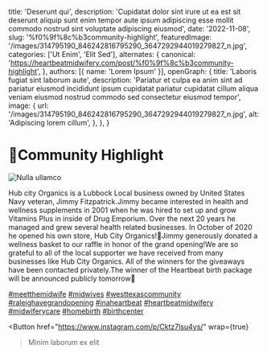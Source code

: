   title: 'Deserunt qui',
  description: 'Cupidatat dolor sint irure ut ea est sit deserunt aliquip sunt enim tempor aute ipsum adipiscing esse mollit commodo nostrud sint voluptate adipiscing eiusmod',
  date: '2022-11-08',
  slug: '%f0%9f%8c%b3community-highlight',
  featuredImage: '/images/314795190_846242816795290_3647292944019279827_n.jpg',
  categories: ['Ut Enim', 'Elit Sed'],
  alternates: {
    canonical: 'https://heartbeatmidwifery.com/post/%f0%9f%8c%b3community-highlight',
  },
  authors: [{ name: 'Lorem Ipsum' }],
  openGraph: {
    title: 'Laboris fugiat sint laborum aute',
    description: 'Pariatur et culpa ea anim sint ad pariatur eiusmod incididunt ipsum cupidatat pariatur cupidatat cillum aliqua veniam eiusmod nostrud commodo sed consectetur eiusmod tempor',
    image: {
      url: '/images/314795190_846242816795290_3647292944019279827_n.jpg',
      alt: 'Adipiscing lorem cillum',
    },
  },
}


# 🌳Community Highlight

<Image
  src="/images/314795190_846242816795290_3647292944019279827_n.jpg"
  size="large"
  wrap={true}
  alt="Nulla ullamco"
/>

Hub city Organics is a Lubbock Local business owned by United States Navy veteran, Jimmy Fitzpatrick.Jimmy became interested in health and wellness supplements in 2001 when he was hired to set up and grow Vitamins Plus in inside of Drug Emporium. Over the next 20 years he managed and grew several health related businesses. In October of 2020 he opened his own store, Hub City Organics!🍃Jimmy generously donated a wellness basket to our raffle in honor of the grand opening!We are so grateful to all of the local supporter we have received from many businesses like Hub City Organics. All of the winners for the giveaways have been contacted privately.The winner of the Heartbeat birth package will be announced publicly tomorrow💛

[#meetthemidwife](https://www.instagram.com/explore/tags/meetthemidwife/) [#midwives](https://www.instagram.com/explore/tags/midwives/) [#westtexascommunity](https://www.instagram.com/explore/tags/westtexascommunity/) [#raleighavegrandopening](https://www.instagram.com/explore/tags/raleighavegrandopening/) [#inaheartbeat](https://www.instagram.com/explore/tags/inaheartbeat/) [#heartbeatmidwifery](https://www.instagram.com/explore/tags/heartbeatmidwifery/) [#midwiferycare](https://www.instagram.com/explore/tags/midwiferycare/) [#homebirth](https://www.instagram.com/explore/tags/homebirth/) [#birthcenter](https://www.instagram.com/explore/tags/birthcenter/)

<Button
  href="https://www.instagram.com/p/Cktz7lsu4ys/"
  wrap={true}
>Minim laborum ex elit</Button>
